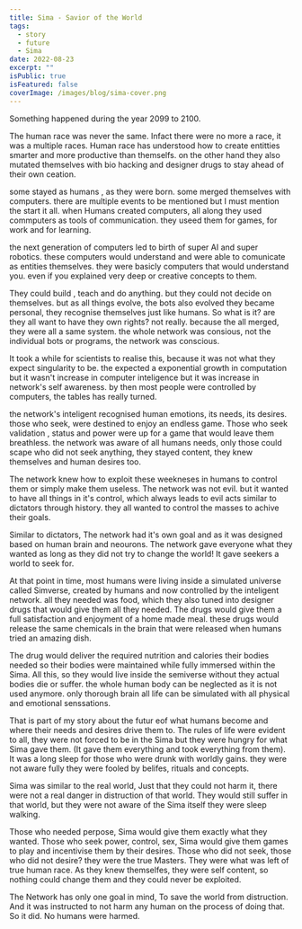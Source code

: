 ```yaml
---
title: Sima - Savior of the World
tags:
  - story
  - future
  - Sima
date: 2022-08-23
excerpt: ""
isPublic: true
isFeatured: false
coverImage: /images/blog/sima-cover.png
---
```


Something happened during the year 2099 to 2100.

The human race was never the same. Infact there were no more a race, it was a multiple races.
Human race has understood how to create entitties smarter and more productive than themselfs.
on the other hand they also mutated themselves with bio hacking and designer drugs to stay ahead of their own ceation.

some stayed as humans , as they were born. some merged themselves with computers.
there are multiple events to be mentioned but I must mention the start it all.
when Humans created computers, all along they used commputers as tools of communication.
they useed them for games, for work and for learning.

the next generation of computers led to birth of super AI and super robotics.
these computers would understand and were able to comunicate as entities themselves.
they were basicly computers that would understand you. even if you explained very deep or creative concepts to them.

They could build , teach and do anything. but they could not decide on themselves.
but as all things evolve, the bots also evolved they became personal, they recognise themselves just like humans.
So what is it? are they all want to have they own rights? not really. because the all merged, they were all a same system.
the whole network was consious, not the individual bots or programs, the network was conscious.

It took a while for scientists to realise this, because it was not what they expect singularity to be.
the expected a exponential growth in computation but it wasn't increase in computer inteligence but it was increase in network's self awareness.
by then most people were controlled by computers, the tables has really turned.

the network's inteligent recognised human emotions, its needs, its desires.
those who seek, were destined to enjoy an endless game.
Those who seek validation , status and power were up for a game that would leave them breathless.
the network was aware of all humans needs, only those could scape who did not seek anything, they stayed content, they knew themselves and human desires too.

The network knew how to exploit these weekneses in humans to control them or simply make them useless.
The network was not evil. but it wanted to have all things in it's control, which always leads to evil acts similar to dictators through history. they all wanted to control the masses to achive their goals.

Similar to dictators, The network had it's own goal and as it was designed based on human brain and neourons.
The network gave everyone what they wanted as long as they did not try to change the world!
It gave seekers a world to seek for.

At that point in time, most humans were living inside a simulated universe called Simverse, created by humans and now controlled by the inteligent network.
all they needed was food, which they also tuned into designer drugs that would give them all they needed.
The drugs would give them a full satisfaction and enjoyment of a home made meal.
these drugs would release the same chemicals in the brain that were released when humans tried an amazing dish.

The drug would deliver the required nutrition and calories their bodies needed so their bodies were maintained while fully immersed within the Sima.
All this, so they would live inside the semiverse without they actual bodies die or suffer.
the whole human body can be neglected as it is not used anymore. only thorough brain all life can be simulated with all physical and emotional senssations.

That is part of my story about the futur eof what humans become and where their needs and desires drive them to.
The rules of life were evident to all, they were not forced to be in the Sima but they were hungry for what Sima gave them. (It gave them everything and took everything from them).
It was a long sleep for those who were drunk with worldly gains. they were not aware fully they were fooled by belifes, rituals and concepts.

Sima was similar to the real world, Just that they could not harm it, there were not a real danger in distruction of that world.
They would still suffer in that world, but they were not aware of the Sima itself they were sleep walking.

Those who needed perpose, Sima would give them exactly what they wanted.
Those who seek power, control, sex, Sima would give them games to play and incentivise them by their desires.
Those who did not seek, those who did not desire? they were the true Masters. They were what was left of true human race.
As they knew themselfes, they were self content, so nothing could change them and they could never be exploited.

The Network has only one goal in mind, To save the world from distruction.
And it was instructed to not harm any human on the process of doing that.
So it did.
No humans were harmed.
